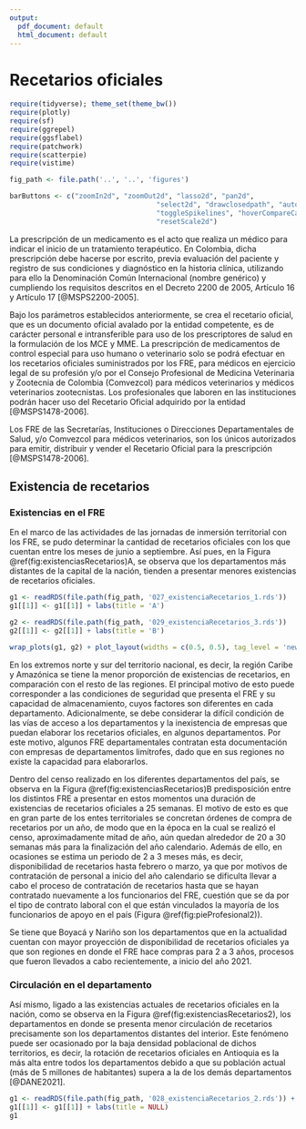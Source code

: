 ```yaml
---
output:
  pdf_document: default
  html_document: default
---
```


# Recetarios oficiales

```r
require(tidyverse); theme_set(theme_bw())
require(plotly)
require(sf)
require(ggrepel)
require(ggsflabel)
require(patchwork)
require(scatterpie)
require(vistime)

fig_path <- file.path('..', '..', 'figures')

barButtons <- c("zoomIn2d", "zoomOut2d", "lasso2d", "pan2d", 
                                    "select2d", "drawclosedpath", "autoScale2d", "zoom2", 
                                    "toggleSpikelines", "hoverCompareCartesian", "hoverClosestCartesian", 
                                    "resetScale2d")
```

\maxdeadcycles=1000

La prescripción de un medicamento es el acto que realiza un médico para indicar el inicio de un tratamiento terapéutico. En Colombia, dicha prescripción debe hacerse por escrito, previa evaluación del paciente y registro de sus condiciones y diagnóstico en la historia clínica, utilizando para ello la Denominación Común Internacional (nombre genérico) y cumpliendo los requisitos descritos en el Decreto 2200 de 2005, Artículo 16 y Artículo 17 [@MSPS2200-2005].
 
Bajo los parámetros establecidos anteriormente, se crea el recetario oficial, que es un documento oficial avalado por la entidad competente, es de carácter personal e intransferible para uso de los prescriptores de salud en la formulación de los MCE y MME. La prescripción de medicamentos de control especial para uso humano o veterinario solo se podrá efectuar en los recetarios oficiales suministrados por los FRE, para médicos en ejercicio legal de su profesión y/o por el Consejo Profesional de Medicina Veterinaria y Zootecnia de Colombia (Comvezcol) para médicos veterinarios y médicos veterinarios zootecnistas. Los profesionales que laboren en las instituciones podrán hacer uso del Recetario Oficial adquirido por la entidad [@MSPS1478-2006].

Los FRE de las Secretarías, Instituciones o Direcciones Departamentales de Salud, y/o Comvezcol para médicos veterinarios, son los únicos autorizados para emitir, distribuir y vender el Recetario Oficial para la prescripción  [@MSPS1478-2006].

## Existencia de recetarios

### Existencias en el FRE

En el marco de las actividades de las jornadas de inmersión territorial con los FRE, se pudo determinar la cantidad de recetarios oficiales con los que cuentan entre los meses de junio a septiembre. Así pues, en la Figura \@ref(fig:existenciasRecetarios)A, se observa que los departamentos más distantes de la capital de la nación, tienden a presentar menores existencias de recetarios oficiales. 

```r
g1 <- readRDS(file.path(fig_path, '027_existenciaRecetarios_1.rds'))
g1[[1]] <- g1[[1]] + labs(title = 'A')

g2 <- readRDS(file.path(fig_path, '029_existenciaRecetarios_3.rds')) 
g2[[1]] <- g2[[1]] + labs(title = 'B')

wrap_plots(g1, g2) + plot_layout(widths = c(0.5, 0.5), tag_level = 'new')
```

En los extremos norte y sur del territorio nacional, es decir, la región Caribe y Amazónica se tiene la menor proporción de existencias de recetarios, en comparación con el resto de las regiones. El principal motivo de esto puede corresponder a las condiciones de seguridad que presenta el FRE y su capacidad de almacenamiento, cuyos factores son diferentes en cada departamento. Adicionalmente, se debe considerar la difícil condición de las vías de acceso a los departamentos y la inexistencia de empresas que puedan elaborar los recetarios oficiales, en algunos departamentos. Por este motivo, algunos FRE departamentales contratan esta documentación con empresas de departamentos limítrofes, dado que en sus regiones no existe la capacidad para elaborarlos.

Dentro del censo realizado en los diferentes departamentos del país, se observa en la Figura \@ref(fig:existenciasRecetarios)B predisposición entre los distintos FRE a presentar en estos momentos una duración de existencias de recetarios oficiales a 25 semanas. El motivo de esto es que en gran parte de los entes territoriales se concretan órdenes de compra de recetarios por un año, de modo que en la época en la cual se realizó el censo, aproximadamente mitad de año, aún quedan alrededor de 20 a 30 semanas más para la finalización del año calendario. Además de ello, en ocasiones se estima un periodo de 2 a 3 meses más, es decir, disponibilidad de recetarios hasta febrero o marzo, ya que por motivos de contratación de personal a inicio del año calendario se dificulta llevar a cabo el proceso de contratación de recetarios hasta que se hayan contratado nuevamente a los funcionarios del FRE, cuestión que se da por el tipo de contrato laboral con el que están vinculados la mayoría de los funcionarios de apoyo en el país (Figura \@ref(fig:pieProfesional2)).

Se tiene que Boyacá y Nariño son los departamentos que en la actualidad cuentan con mayor proyección de disponibilidad de recetarios oficiales ya que son regiones en donde el FRE hace compras para 2 a 3 años, procesos que fueron llevados a cabo recientemente, a inicio del año 2021. 

### Circulación en el departamento

Así mismo, ligado a las existencias actuales de recetarios oficiales en la nación, como se observa en la Figura \@ref(fig:existenciasRecetarios2), los departamentos en donde se presenta menor circulación de recetarios precisamente son los departamentos distantes del interior. Este fenómeno puede ser ocasionado por la baja densidad poblacional de dichos territorios, es decir, la rotación de recetarios oficiales en Antioquia es la más alta entre todos los departamentos debido a que su población actual (más de 5 millones de habitantes) supera a la de los demás departamentos [@DANE2021].


```r
g1 <- readRDS(file.path(fig_path, '028_existenciaRecetarios_2.rds')) + labs(title = NULL)
g1[[1]] <- g1[[1]] + labs(title = NULL)
g1
```

<!-- ```{r existenciaRecetarios3, echo=FALSE, fig.cap='Duración de existencia de recetarios en el FRE', fig.width=7, fig.height=5, fig.topcaption=TRUE, out.width="85%",fig.align='center'} -->
<!-- ``` -->